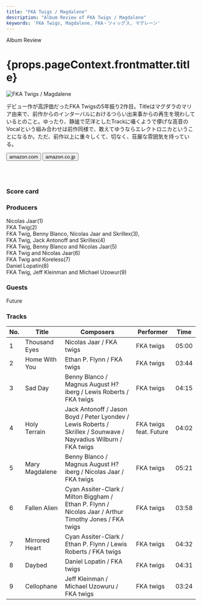 ```yaml
---
title: "FKA Twigs / Magdalene"
description: "Album Review of FKA Twigs / Magdalene"
keywords: 'FKA Twigs, Magdalene, FKA・ツィッグス, マデレーン'
---
```





<p className="largeP">Album Review</p>
<h1 className="h1--no--margin">{props.pageContext.frontmatter.title}</h1>

<Row  className="image-card-group">
	<Column colMd={"3"} colLg={"4"} noGutterMdLeft="">
       <ImageCard>

![FKA Twigs / Magdalene](../../images/cd/fkatwigs2L.jpg) 

</ImageCard>
	</Column>
	<Column colMd={"4"} colLg={"8"} noGutterMdLeft="">
	<p>
	デビュー作が高評価だったFKA Twigsの5年振り2作目。Titleはマグダラのマリア由来で、前作からのインターバルにおけるつらい出来事からの再生を現わしているとのこと。ゆったり、静謐で茫洋としたTrackに囁くようで儚げな高音のVocalという組み合わせは前作同様で、敢えてゆうならエレクトロニカということになるか。ただ、前作以上に重々しくて、切なく、荘厳な雰囲気を持っている。
	</p>
	<div>
	  <Button className="button-right-mergin"  href="https://amzn.to/2Mzgb6l" kind="primary" size="small" renderIcon={ArrowUpRight24}>
      amazon.com
    </Button>
    <Button className="button-right-mergin"  href="https://amzn.to/2U1RUtD" kind="secondary" size="small" renderIcon={ArrowUpRight24}>
      amazon.co.jp
    </Button>
	</div>
	<a style="display:inline-block;overflow:hidden;background:url(https://linkmaker.itunes.apple.com/ja-jp/lockup.svg?releaseDate=2019-11-08&kind=album&bubble=apple_music&style=mono-black) no-repeat;width:180px;height:45px;" href="https://geo.music.apple.com/jp/album/magdalene/1477652618?mt=1&app=music&ls=1&at=11lcug"></a>
	<a style="display:inline-block;overflow:hidden;background:url(https://linkmaker.itunes.apple.com/ja-jp/badge-lrg.svg?releaseDate=2019-11-08&kind=album&bubble=itunes_music) no-repeat;width:140px;height:45px;" href="https://geo.music.apple.com/jp/album/magdalene/1477652618?app=itunes&at=11lcug"></a>
	</Column>
</Row>
<Row >
	<Column colMd={"4"} colLg={"4"} noGutterMdLeft="">
<div>
    <h3>Score card</h3>
	<SliderJS1 value="5" />
    <SliderJS2 value="1" />
	<SliderJS3 value="2" />
    <SliderJS4 value="8" />
</div>
</Column>
<Column colMd={"8"} colLg={"8"} noGutterMdLeft="">
<div>
<h3>Producers</h3>
<p>
Nicolas Jaar(1)
<br/>FKA Twig(2)
<br/>FKA Twig, Benny Blanco, Nicolas Jaar and Skrillex(3),
<br/>FKA Twig, Jack Antonoff and Skrillex(4)
<br/>FKA Twig, Benny Blanco and Nicolas Jaar(5)
<br/>FKA Twig and Nicolas Jaar(6)
<br/>FKA Twig and Koreless(7)
<br/>Daniel Lopatin(8)
<br/>FKA Twig, Jeff Kleinman and Michael Uzowur(9)
</p>
<h3>Guests</h3>
<p>
Future
</p>
</div>
</Column>
</Row>

<h3>Tracks</h3>

| No. |	 Title         |	 Composers                                                                                                    |	 Performer             | Time  |
| --- |	-------------- | ---------------------------------------------------------------------------------------------------------------- |	---------------------- | ----- |
| 1   |	Thousand Eyes  | Nicolas Jaar / FKA twigs                                                                                         |	FKA twigs              | 05:00 |
| 2   |	Home With You  | Ethan P. Flynn / FKA twigs                                                                                       |	FKA twigs              | 03:44 |
| 3   |	Sad Day        | Benny Blanco / Magnus August H?iberg / Lewis Roberts / FKA twigs                                                 |	FKA twigs              | 04:15 |
| 4   |	Holy Terrain   | Jack Antonoff / Jason Boyd / Peter Lyondev / Lewis Roberts / Skrillex / Sounwave / Nayvadius Wilburn / FKA twigs |	FKA twigs feat. Future | 04:02 |
| 5   |	Mary Magdalene | Benny Blanco / Magnus August H?iberg / Nicolas Jaar / FKA twigs                                                  |	FKA twigs              | 05:21 |
| 6   |	Fallen Alien   | Cyan Assiter-Clark / Milton Biggham / Ethan P. Flynn / Nicolas Jaar / Arthur Timothy Jones / FKA twigs           |	FKA twigs              | 03:58 |
| 7   |	Mirrored Heart | Cyan Assiter-Clark / Ethan P. Flynn / Lewis Roberts / FKA twigs                                                  |	FKA twigs              | 04:32 |
| 8   |	Daybed         | Daniel Lopatin / FKA twigs                                                                                       |	FKA twigs              | 04:31 |
| 9   |	Cellophane     | Jeff Kleinman / Michael Uzowuru / FKA twigs                                                                      |	FKA twigs              | 03:24 |
